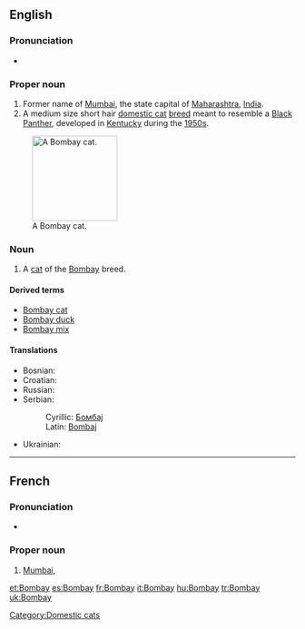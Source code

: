 {{also|bom bay}}
==English==

===Pronunciation===
* {{rhymes|eɪ}}

===Proper noun===
{{en-proper noun}}

# Former name of [[Mumbai]], the state capital of [[Maharashtra]], [[India]].
# A medium size short hair [[domestic cat]] [[breed]] meant to resemble a [[panther|Black Panther]], developed in [[Kentucky]] during the [[1950s]].

[[File:Bombay Cat - Head.jpg|thumb|right|150px|A Bombay cat.]]
===Noun===
{{en-noun}}
# A [[cat]] of the [[Bombay]] breed.
{{wikipedia|Bombay (cat)}}
{{commonscat|Bombay Cat}}
====Derived terms====
* [[Bombay cat]]
* [[Bombay duck]]
* [[Bombay mix]]

====Translations====
{{trans-top|former name of Mumbai}}
* Bosnian: {{t-|bs|Bombaj|m}}
* Croatian: {{t-|hr|Bombay|m|alt=Bòmbay}}
* Russian: {{t+|ru|Бомбей|m|tr=Bombéj|sc=Cyrl}}
* Serbian:
*: Cyrillic: [[Бомбај#Serbian|Бомбај]] {{m}}
*: Latin: [[Bombaj#Serbian|Bombaj]] {{m}}
{{trans-mid}}
* Ukrainian: {{t-|uk|Бомбей|xs=Ukrainian}}
{{trans-bottom}}

[[Category:Domestic cats]]

----

==French==
{{wikipedia|lang=fr}}

===Pronunciation===
* {{IPA|/bɔ̃.bɛ/|lang=fr}}

===Proper noun===
{{infl|fr|proper noun}}

# [[Mumbai]], {{l|en|Bombay}}

[[et:Bombay]]
[[es:Bombay]]
[[fr:Bombay]]
[[it:Bombay]]
[[hu:Bombay]]
[[tr:Bombay]]
[[uk:Bombay]]